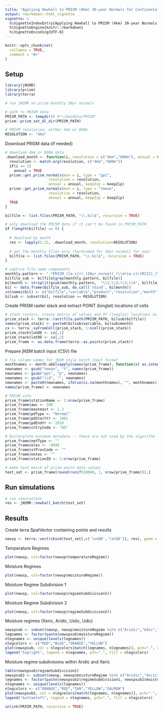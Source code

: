 ```yaml
---
title: "Applying Newhall to PRISM (4km) 30-year Normals for Continental United States"
output: rmarkdown::html_vignette
vignette: >
  %\VignetteIndexEntry{Applying Newhall to PRISM (4km) 30-year Normals for Continental United States}
  %\VignetteEngine{knitr::rmarkdown}
  %\VignetteEncoding{UTF-8}
---
```


```r
knitr::opts_chunk$set(
  collapse = TRUE,
  comment = "#>"
)
```

## Setup

```r
library(jNSMR)
library(prism)
library(terra)

# run jNSMR on prism monthly 30yr normals

# path to PRISM data
PRISM_PATH <- tempdir() #"~/Geodata/PRISM"
prism::prism_set_dl_dir(PRISM_PATH)

# PRISM resolution; either 4km or 800m
RESOLUTION <- "4km"
```

Download PRISM data (if needed)

```r
# download 4km or 800m data
.download_month <- function(i, resolution = c("4km","800m"), annual = FALSE, keepZip = TRUE) {
  resolution <- match.arg(resolution, c("4km","800m"))
  if(i == 1)
    annual = TRUE
  prism::get_prism_normals(mon = i, type = "ppt",
                    resolution = resolution,
                    annual = annual, keepZip = keepZip)
  prism::get_prism_normals(mon = i, type = "tmean",
                    resolution = resolution,
                    annual = annual, keepZip = keepZip)
  TRUE
}

bilfile <- list.files(PRISM_PATH, "\\.bil$", recursive = TRUE)

# only download the PRISM data if it can't be found in PRISM_PATH
if (length(bilfile) == 0) {
  
  # download by month
  res <- lapply(1:12, .download_month, resolution=RESOLUTION)
  
  # get the monthly files only (hardcoded for 30yr normals for now)
  bilfile <- list.files(PRISM_PATH, "\\.bil$", recursive = TRUE)
}

# capture file name components
monthly.pattern <- ".*PRISM_([a-z]+)_(30yr_normal)_(\\d+[a-z]+)M[23]_(\\d{2})_bil\\.bil"
bilfile_sub <- bilfile[grep(monthly.pattern, bilfile)]
bilmonth <- strsplit(gsub(monthly.pattern,  "\\1;\\2;\\3;\\4", bilfile_sub), ";")
bil <- data.frame(bilfile_sub, do.call('rbind', bilmonth))
colnames(bil) <- c("bilfile","variable","product","resolution","month")
bilsub <- subset(bil, resolution == RESOLUTION)
```

Create PRISM raster stack and extract POINT (longlat) locations of cells

```r
# stack rasters, create matrix of values and XY (longlat) locations as data.frame
prism_stack <- terra::rast(file.path(PRISM_PATH, bilsub$bilfile))
names(prism_stack) <- paste0(bilsub$variable, bilsub$month)
cx <- terra::xyFromCell(prism_stack, 1:ncell(prism_stack))
prism_stack$lonDD <- cx[,1]
prism_stack$latDD <- cx[,2]
prism_frame <- as.data.frame(terra::as.points(prism_stack))
```

Prepare jNSM batch input (CSV) file

```r
# fix column names for jNSM style batch input format
monthnames <- month.abb[sapply(names(prism_frame), function(x) as.integer(gsub("([a-z])", "", x)))]
newnames <- gsub("tmean", "t", names(prism_frame))
newnames <- gsub("ppt", "p", newnames)
newnames <- gsub("\\d", "", newnames)
newnames <- paste0(newnames, ifelse(is.na(monthnames), "", monthnames))
names(prism_frame) <- newnames

# PRISM info
prism_frame$stationName <- 1:nrow(prism_frame)
prism_frame$awc <- 200
prism_frame$maatmast <- 1.2
prism_frame$pdType <- "Normal"
prism_frame$pdStartYr <- 1981
prism_frame$pdEndYr <- 2010
prism_frame$cntryCode <- "US"

# boilerplate minimum metadata -- these are not used by the algorithm
prism_frame$netType <- ""
prism_frame$elev <- -9999
prism_frame$stProvCode <- ""
prism_frame$notes <- ""
prism_frame$stationID <- 1:nrow(prism_frame)

# make test batch of prism point data values
test_set <- prism_frame[round(runif(20000, 1, nrow(prism_frame))),]
```

## Run simulations

```r
# run simulations
res <- jNSMR::newhall_batch(test_set) 
```

## Results

Create terra SpatVector containing points and results

```r
newsp <- terra::vect(cbind(test_set[,c('lonDD','latDD')], res), geom = c("lonDD","latDD"), crs="EPSG:4326")
```

Temperature Regimes

```r
plot(newsp, col=factor(newsp$temperatureRegime))
```

Moisture Regimes

```r
plot(newsp, col=factor(newsp$moistureRegime))
```

Moisture Regime Subdivision 1

```r
plot(newsp, col=factor(newsp$regimeSubdivision1))
```

Moisture Regime Subdivision 2

```r
plot(newsp, col=factor(newsp$regimeSubdivision2))
```

Moisture regimes (Xeric, Aridic, Ustic, Udic)

```r
newspsub <- subset(newsp, newsp$moistureRegime %in% c("Aridic","Udic","Ustic","Xeric"))
legnames <- factor(paste(newspsub$moistureRegime))
nlegnames <- unique(levels(legnames))
nlegcolors <- c("RED","BLUE","ORANGE","YELLOW")
plot(newspsub, col = nlegcolors[match(legnames, nlegnames)], pch=".", cex=5)
legend("topright", legend = nlegnames, pch=".", fill = nlegcolors)
```

Moisture regime subdivisions within Aridic and Xeric

```r
table(newspsub$regimeSubdivision1)
newspsub2 <- subset(newsp, newsp$moistureRegime %in% c("Aridic","Xeric"))
legnames <- factor(paste(newspsub2$regimeSubdivision1, newspsub2$moistureRegime))
nlegnames <- unique(levels(legnames))
nlegcolors <- c("ORANGE","RED","TAN","YELLOW","SALMON")
plot(newspsub2, col = nlegcolors[match(legnames, nlegnames)], pch=".", cex=5)
legend("bottomleft", legend = nlegnames, pch=".", fill = nlegcolors)
```

```r
unlink(PRISM_PATH, recursive = TRUE)
```
